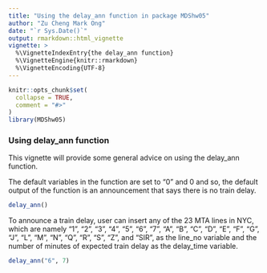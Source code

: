 ```yaml
---
title: "Using the delay_ann function in package MDShw05"
author: "Zu Cheng Mark Ong"
date: "`r Sys.Date()`"
output: rmarkdown::html_vignette
vignette: >
  %\VignetteIndexEntry{the delay_ann function}
  %\VignetteEngine{knitr::rmarkdown}
  %\VignetteEncoding{UTF-8}
---
```


```r
knitr::opts_chunk$set(
  collapse = TRUE,
  comment = "#>"
)
library(MDShw05)
```

### Using delay_ann function

This vignette will provide some general advice on using the delay_ann function.

The default variables in the function are set to "0" and 0 and so, the default output of the function is an announcement that says there is no train delay.

```r
delay_ann()
```

To announce a train delay, user can insert any of the 23 MTA lines in NYC, which are namely "1", "2", "3", "4", "5", "6", "7", "A", "B", "C", "D", "E", "F", "G", "J", "L", "M", "N", "Q", "R", "S", "Z", and "SIR", as the line_no variable and the number of minutes of expected train delay as the delay_time variable.

```r
delay_ann("6", 7)
```

